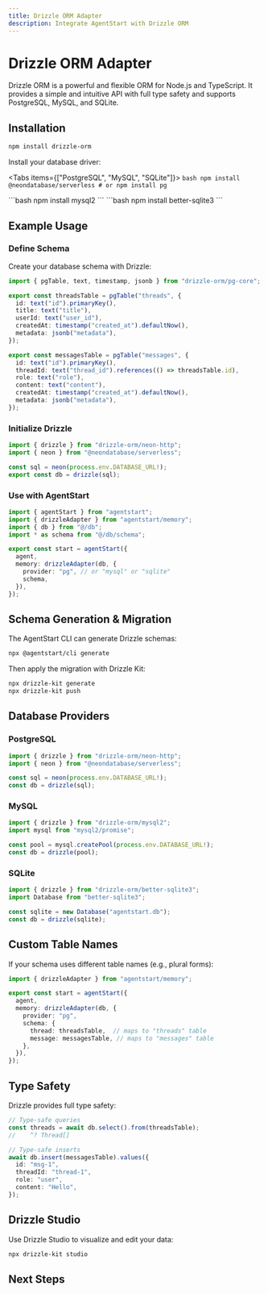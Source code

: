 ```yaml
---
title: Drizzle ORM Adapter
description: Integrate AgentStart with Drizzle ORM
---
```


# Drizzle ORM Adapter

Drizzle ORM is a powerful and flexible ORM for Node.js and TypeScript. It provides a simple and intuitive API with full type safety and supports PostgreSQL, MySQL, and SQLite.

## Installation

```bash
npm install drizzle-orm
```

Install your database driver:

<Tabs items={["PostgreSQL", "MySQL", "SQLite"]}>
  <Tab value="PostgreSQL">
    ```bash
    npm install @neondatabase/serverless
    # or
    npm install pg
    ```
  </Tab>
  
  <Tab value="MySQL">
    ```bash
    npm install mysql2
    ```
  </Tab>
  
  <Tab value="SQLite">
    ```bash
    npm install better-sqlite3
    ```
  </Tab>
</Tabs>

## Example Usage

<Steps>

<Step>

### Define Schema

Create your database schema with Drizzle:

```ts title="db/schema.ts"
import { pgTable, text, timestamp, jsonb } from "drizzle-orm/pg-core";

export const threadsTable = pgTable("threads", {
  id: text("id").primaryKey(),
  title: text("title"),
  userId: text("user_id"),
  createdAt: timestamp("created_at").defaultNow(),
  metadata: jsonb("metadata"),
});

export const messagesTable = pgTable("messages", {
  id: text("id").primaryKey(),
  threadId: text("thread_id").references(() => threadsTable.id),
  role: text("role"),
  content: text("content"),
  createdAt: timestamp("created_at").defaultNow(),
  metadata: jsonb("metadata"),
});
```

</Step>

<Step>

### Initialize Drizzle

```ts title="db/index.ts"
import { drizzle } from "drizzle-orm/neon-http";
import { neon } from "@neondatabase/serverless";

const sql = neon(process.env.DATABASE_URL!);
export const db = drizzle(sql);
```

</Step>

<Step>

### Use with AgentStart

```ts title="lib/agent.ts"
import { agentStart } from "agentstart";
import { drizzleAdapter } from "agentstart/memory";
import { db } from "@/db";
import * as schema from "@/db/schema";

export const start = agentStart({
  agent,
  memory: drizzleAdapter(db, {
    provider: "pg", // or "mysql" or "sqlite"
    schema,
  }),
});
```

</Step>

</Steps>

## Schema Generation & Migration

The AgentStart CLI can generate Drizzle schemas:

```bash title="Schema Generation"
npx @agentstart/cli generate
```

Then apply the migration with Drizzle Kit:

```bash title="Schema Migration"
npx drizzle-kit generate
npx drizzle-kit push
```

## Database Providers

### PostgreSQL

```ts
import { drizzle } from "drizzle-orm/neon-http";
import { neon } from "@neondatabase/serverless";

const sql = neon(process.env.DATABASE_URL!);
const db = drizzle(sql);
```

### MySQL

```ts
import { drizzle } from "drizzle-orm/mysql2";
import mysql from "mysql2/promise";

const pool = mysql.createPool(process.env.DATABASE_URL!);
const db = drizzle(pool);
```

### SQLite

```ts
import { drizzle } from "drizzle-orm/better-sqlite3";
import Database from "better-sqlite3";

const sqlite = new Database("agentstart.db");
const db = drizzle(sqlite);
```

## Custom Table Names

If your schema uses different table names (e.g., plural forms):

```ts
import { drizzleAdapter } from "agentstart/memory";

export const start = agentStart({
  agent,
  memory: drizzleAdapter(db, {
    provider: "pg",
    schema: {
      thread: threadsTable,  // maps to "threads" table
      message: messagesTable, // maps to "messages" table
    },
  }),
});
```

## Type Safety

Drizzle provides full type safety:

```ts
// Type-safe queries
const threads = await db.select().from(threadsTable);
//    ^? Thread[]

// Type-safe inserts
await db.insert(messagesTable).values({
  id: "msg-1",
  threadId: "thread-1",
  role: "user",
  content: "Hello",
});
```

## Drizzle Studio

Use Drizzle Studio to visualize and edit your data:

```bash
npx drizzle-kit studio
```

## Next Steps

<Cards>
  <Card title="PostgreSQL" href="/docs/databases/postgresql" />
  <Card title="MySQL" href="/docs/databases/mysql" />
  <Card title="Prisma Adapter" href="/docs/databases/prisma" />
</Cards>
